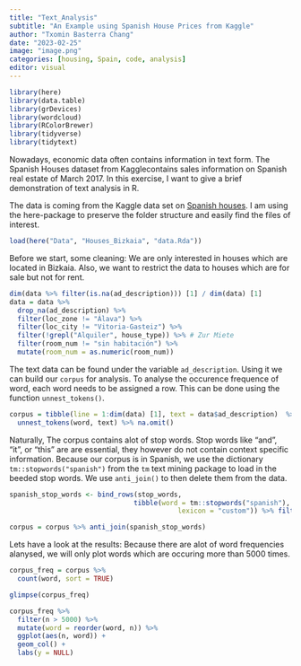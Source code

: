 ```yaml
---
title: "Text_Analysis"
subtitle: "An Example using Spanish House Prices from Kaggle"
author: "Txomin Basterra Chang"
date: "2023-02-25"
image: "image.png"
categories: [housing, Spain, code, analysis]
editor: visual
---
```


```r
library(here)
library(data.table)
library(grDevices)
library(wordcloud)
library(RColorBrewer)
library(tidyverse)
library(tidytext)
```

Nowadays, economic data often contains information in text form. The Spanish Houses dataset from Kagglecontains sales information on Spanish real estate of March 2017. In this exercise, I want to give a brief demonstration of text analysis in R.

The data is coming from the Kaggle data set on [Spanish houses](https://www.kaggle.com/datasets/thedevastator/spanish-housing-dataset-location-size-price-and). I am using the here-package to preserve the folder structure and easily find the files of interest.

```r
load(here("Data", "Houses_Bizkaia", "data.Rda"))
```

Before we start, some cleaning: We are only interested in houses which are located in Bizkaia. Also, we want to restrict the data to houses which are for sale but not for rent.

```r
dim(data %>% filter(is.na(ad_description))) [1] / dim(data) [1]  
data = data %>% 
  drop_na(ad_description) %>% 
  filter(loc_zone != "Álava") %>%
  filter(loc_city != "Vitoria-Gasteiz") %>%
  filter(!grepl("Alquiler", house_type)) %>% # Zur Miete
  filter(room_num != "sin habitación") %>%
  mutate(room_num = as.numeric(room_num))
```

The text data can be found under the variable `ad_description`. Using it we can build our `corpus` for analysis. To analyse the occurence frequence of word, each word needs to be assigned a row. This can be done using the function `unnest_tokens()`.

```r
corpus = tibble(line = 1:dim(data) [1], text = data$ad_description)  %>%
  unnest_tokens(word, text) %>% na.omit()
```

Naturally, The corpus contains alot of stop words. Stop words like "and", "it", or "this" are are essential, they however do not contain context specific information. Because our corpus is in Spanish, we use the dictionary `tm::stopwords("spanish")` from the `tm` text mining package to load in the beeded stop words. We use `anti_join()` to then delete them from the data.

```r
spanish_stop_words <- bind_rows(stop_words,
                               tibble(word = tm::stopwords("spanish"),
                                          lexicon = "custom")) %>% filter(lexicon == "custom")

corpus = corpus %>% anti_join(spanish_stop_words)
```

Lets have a look at the results: Because there are alot of word frequencies alanysed, we will only plot words which are occuring more than 5000 times.

```r
corpus_freq = corpus %>%
  count(word, sort = TRUE)

glimpse(corpus_freq)
```

```r
corpus_freq %>%
  filter(n > 5000) %>%
  mutate(word = reorder(word, n)) %>%
  ggplot(aes(n, word)) +
  geom_col() +
  labs(y = NULL)
```
